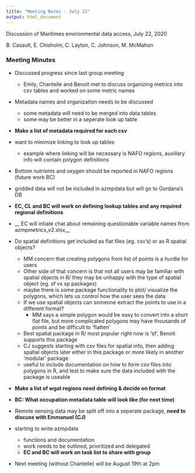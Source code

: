 ```yaml
---
title: "Meeting Notes - July 22"
output: html_document
---
```


Discussion of Maritimes environmental data access, July 22, 2020

B. Casault, E. Chisholm, C. Layton, C. Johnson, M. McMahon


### Meeting Minutes

* Discussed progress since last group meeting
  * Emily, Chantelle and Benoit met to discuss organizing metrics into csv tables and worked on some metric names

* Metadata names and organization needs to be discussed 
  * some metadata will need to be merged into data tables
  * some may be better in a seperate look up table
  
* __Make a list of metadata required for each csv__
* want to minimize linking to look up tables
  * example where linking will be necessary is NAFO regions, auxillary info will contain polygon definitions
  
* Bottom nutrients and oxygen should be reported in NAFO regions (future work BC)
* gridded data will not be included in azmpdata but will go to Gordana's DB

* __EC, CL and BC will work on defining lookup tables and any required regional definitions__

* __ EC will intiate chat about remaining questionable variable names from azmpmetrics_v2.xlsx__

* Do spatial definitions get included as flat files (eg. csv's) or as R spatial objects?
  * MM concern that creating polygons from list of points is a hurdle for users
  * Other side of that concern is that not all users may be familiar with spatial objects in R/ they may be unhappy with the type of spatial object (eg. sf vs sp packages)
  * maybe there is some package functionality to plot/ visualize the polygons, which lets us control how the user sees the data
  * If we use spatial objects can someone extract the points to use in a different format? 
    * MM says a simple polygon would be easy to convert into a short flat file, but more complicated polygons may have thousands of points and be difficult to 'flatten'
  * Best spatial package in R/ most popular right now is 'sf', Benoit supports this package
  * CJ suggests starting with csv files for spatial info, then adding spatial objects later either in this package or more likely in another 'modular' package
  * useful to include documentation on how to form csv files into polygons in R, and test to make sure the data included with the package is useable
  
* __Make a list of wgat regions need defining & decide on format__
* __BC: What occupation metadata table will look like (for next time)__

* Remote sensing data may be split off into a seperate package, __need to discuss with Emmanuel (CJ)__


* starting to write azmpdata
  * functions and documentation
  * work needs to be outlined, prioritized and delegated
  * __EC and BC will work on task list to share with group__
  
  
* Next meeting (without Chantelle) will be August 19th at 2pm
